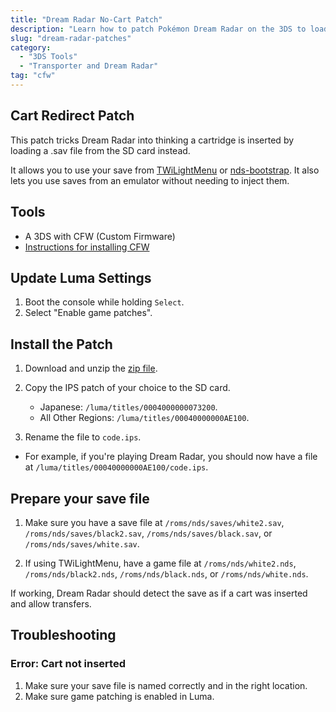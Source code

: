 ```yaml
---
title: "Dream Radar No-Cart Patch"
description: "Learn how to patch Pokémon Dream Radar on the 3DS to load saves from TWiLightMenu, nds-bootstrap, or emulators — no game cart needed."
slug: "dream-radar-patches"
category:
  - "3DS Tools"
  - "Transporter and Dream Radar"
tag: "cfw"
---
```


## Cart Redirect Patch

This patch tricks Dream Radar into thinking a cartridge is inserted by loading a .sav file from the SD card instead.

It allows you to use your save from [TWiLightMenu](https://github.com/DS-Homebrew/TWiLightMenu) or [nds-bootstrap](https://github.com/ahezard/nds-bootstrap). It also lets you use saves from an emulator without needing to inject them.

## Tools

- A 3DS with CFW (Custom Firmware)
- [Instructions for installing CFW](https://3ds.hacks.guide/)

## Update Luma Settings

1. Boot the console while holding `Select`.
2. Select "Enable game patches".

## Install the Patch

1. Download and unzip the [zip file](https://github.com/zaksabeast/DreamRadarCartRedirect/releases).
2. Copy the IPS patch of your choice to the SD card.

   - Japanese: `/luma/titles/0004000000073200`.
   - All Other Regions: `/luma/titles/00040000000AE100`.

3. Rename the file to `code.ips`.

- For example, if you're playing Dream Radar, you should now have a file at `/luma/titles/00040000000AE100/code.ips`.

## Prepare your save file

1. Make sure you have a save file at `/roms/nds/saves/white2.sav`, `/roms/nds/saves/black2.sav`, `/roms/nds/saves/black.sav`, or `/roms/nds/saves/white.sav`.

2. If using TWiLightMenu, have a game file at `/roms/nds/white2.nds`, `/roms/nds/black2.nds`, `/roms/nds/black.nds`, or `/roms/nds/white.nds`.

If working, Dream Radar should detect the save as if a cart was inserted and allow transfers.

## Troubleshooting

### Error: Cart not inserted

1. Make sure your save file is named correctly and in the right location.
2. Make sure game patching is enabled in Luma.
